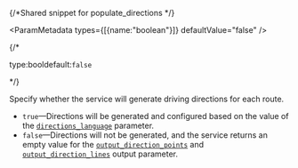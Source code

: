 {/*Shared snippet for populate_directions  */} 


<ParamMetadata types={[{name:"boolean"}]} defaultValue="false" />


{/* <p class="space-x-2"><span class="font-sm text-color-3">type:bool</span><span class="font-bold text-[#6d29cc]">default:`false`</span></p> */}

Specify whether the service will generate driving directions for each route.

-   `true`—Directions will be generated and configured based on the value of the [`directions_language`](#directions_language) parameter.
-   `false`—Directions will not be generated, and the service returns an empty value for the [`output_direction_points`](#output_direction_points) and [`output_direction_lines`](#output_direction_lines) output parameter.